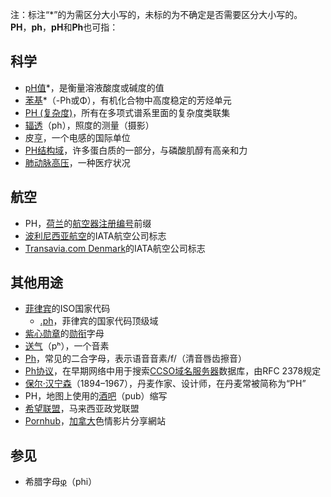 {{wiktionary|PH|pH|ph}}
注：标注“*”的为需区分大小写的，未标的为不确定是否需要区分大小写的。<br>
'''PH'''，'''ph'''，'''pH'''和'''Ph'''也可指：
== 科学 ==
* [[pH值|pH值]]*，是衡量溶液酸度或碱度的值
* [[苯基|苯基]]*（-Ph或Φ），有机化合物中高度稳定的芳烃单元
* [[PH_(复杂度)|PH (复杂度)]]，所有在多项式谱系里面的复杂度类联集
* [[辐透|辐透]]（ph），照度的测量（摄影）
* 皮[[亨利_(单位)|亨]]，一个电感的国际单位
* [[PH结构域|PH结构域]]，许多蛋白质的一部分，与磷酸肌醇有高亲和力
* [[肺动脉高压|肺动脉高压]]，一种医疗状况

== 航空 ==
* PH，[[荷兰|荷兰]]的[[航空器注册编号|航空器注册编号]]前缀
* [[波利尼西亚航空|波利尼西亚航空]]的IATA航空公司标志
* [[Transavia.com_Denmark|Transavia.com Denmark]]的IATA航空公司标志

== 其他用途 ==
* [[菲律宾|菲律宾]]的ISO国家代码
** [[.ph|.ph]]，菲律宾的国家代码顶级域
* [[紫心勋章|紫心勋章]]的[[勋衔|勋衔]]字母
* [[送气|送气]]（pʰ），一个音素
* [[拉丁二合字母列表#P|Ph]]，常见的二合字母，表示语音音素/f/（清音唇齿擦音）
* [[Ph协议|Ph协议]]，在早期网络中用于搜索[[CCSO域名服务器|CCSO域名服务器]]数据库，由RFC 2378规定
* [[保尔·汉宁森|保尔·汉宁森]]（1894–1967），丹麦作家、设计师，在丹麦常被简称为“PH”
* PH，地图上使用的[[酒吧|酒吧]]（pub）缩写
* [[希望联盟|希望联盟]]，马来西亚政党联盟
* [[Pornhub|Pornhub]]，[[加拿大|加拿大]]色情影片分享網站

== 参见 ==
* 希腊字母[[φ|φ]]（phi）

{{disambig|cat=二字拉丁字母縮寫消歧義}}